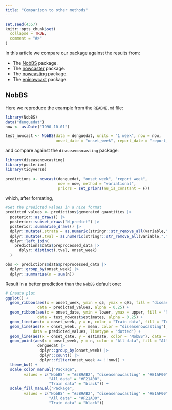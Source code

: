 ```yaml
---
title: "Comparison to other methods"
---
```


```r
set.seed(4357)
knitr::opts_chunk$set(
  collapse = TRUE,
  comment = "#>"
)
```

In this article we compare our package against the results from:

+ The [NobBS](https://github.com/sarahhbellum/NobBS) package.
+ The [nowcaster](https://covid19br.github.io/nowcaster/index.html) package.
+ The [nowcasting](https://github.com/nmecsys/nowcasting) package.
+ The [epinowcast](https://package.epinowcast.org/articles/model.html) package.

## NobBS

Here we reproduce the example from the `README.md` file:

```r
library(NobBS)
data("denguedat")
now <- as.Date("1990-10-01")

test_nowcast <- NobBS(data = denguedat, units = "1 week", now = now,
                      onset_date = "onset_week", report_date = "report_week")
```

and compare against the `diseasenowcasting` package:

```r
library(diseasenowcasting)
library(posterior)
library(tidyverse)

predictions <- nowcast(denguedat, "onset_week", "report_week",
                       now = now, method = "variational",
                       priors = set_priors(nu_is_constant = F))
```

which, after formating, 

```r
#Get the predicted values in a nice format
predicted_values <- predictions$generated_quantities |>
  posterior::as_draws() |>
  posterior::subset_draws("N_predict") |>
  posterior::summarise_draws() |>
  dplyr::mutate(.strata = as.numeric(stringr::str_remove_all(variable,".*\\[.*,|\\]"))) |>
  dplyr::mutate(.tval = as.numeric(stringr::str_remove_all(variable,".*\\[|,.*\\]"))) |>
  dplyr::left_join(
    predictions$data$preprocessed_data |>
      dplyr::distinct(.tval, onset_week)
  )

obs <- predictions$data$preprocessed_data |>
  dplyr::group_by(onset_week) |>
  dplyr::summarise(n = sum(n))
```

Result in a better prediction than the `NobBS` default one:

```r
# Create plot
ggplot() +
  geom_ribbon(aes(x = onset_week, ymin = q5, ymax = q95, fill = "diseasenowcasting"),
              data = predicted_values, alpha = 0.25) +
  geom_ribbon(aes(x = onset_date, ymin = lower, ymax = upper, fill = "NobBS"),
              data = test_nowcast$estimates, alpha = 0.25) +
  geom_line(aes(x = onset_week, y = n, color = "Train data", fill = "Train data"), data = obs) +
  geom_line(aes(x = onset_week, y = mean, color = "diseasenowcasting"),
            data = predicted_values, linetype = "dotted") +
  geom_line(aes(x = onset_date, y = estimate, color = "NobBS"), data = test_nowcast$estimates) +
  geom_point(aes(x = onset_week, y = n, color = "All data", fill = "All data"), data =
              denguedat |>
               dplyr::group_by(onset_week) |>
               dplyr::count() |>
               dplyr::filter(onset_week <= !!now)) +
  theme_bw() +
  scale_color_manual("Package",
        values = c("NobBS" = "#3B9AB2", "diseasenowcasting" = "#E1AF00",
                   "All data" = "#F21A00",
                   "Train data" = "black")) +
  scale_fill_manual("Package",
        values = c("NobBS" = "#3B9AB2", "diseasenowcasting" = "#E1AF00",
                   "All data" = "#F21A00",
                   "Train data" = "black"))
```


